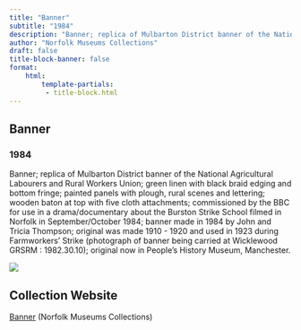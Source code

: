 ```yaml
---
title: "Banner"
subtitle: "1984"
description: "Banner; replica of Mulbarton District banner of the National Agricultural Labourers and Rural Workers Union; green linen with black braid edging and bottom fringe; painted panels with plough, rural scenes and lettering; wooden baton at top with five cloth attachments; commissioned by the BBC for use in a drama/documentary about the Burston Strike School filmed in Norfolk in September/October 1984; banner made in 1984 by John and Tricia Thompson; original was made 1910 - 1920 and used in 1923 during Farmworkers' Strike (photograph of banner being carried at Wicklewood GRSRM : 1982.30.10); original now in People's History Museum, Manchester."
author: "Norfolk Museums Collections"
draft: false
title-block-banner: false
format:
    html:
        template-partials:
         - title-block.html
---
```

## Banner
### 1984
Banner; replica of Mulbarton District banner of the National Agricultural Labourers and Rural Workers Union; green linen with black braid edging and bottom fringe; painted panels with plough, rural scenes and lettering; wooden baton at top with five cloth attachments; commissioned by the BBC for use in a drama/documentary about the Burston Strike School filmed in Norfolk in September/October 1984; banner made in 1984 by John and Tricia Thompson; original was made 1910 - 1920 and used in 1923 during Farmworkers' Strike (photograph of banner being carried at Wicklewood GRSRM : 1982.30.10); original now in People's History Museum, Manchester.

::: {.column-margin}
<img src="/full/400,/0/default.jpg">

:::

## Collection Website
<a href="https://www.museums.norfolk.gov.uk/collections/collections-object-page?id=GRSRM+%3a+1984.41.2"/>Banner</a> (Norfolk Museums Collections)

